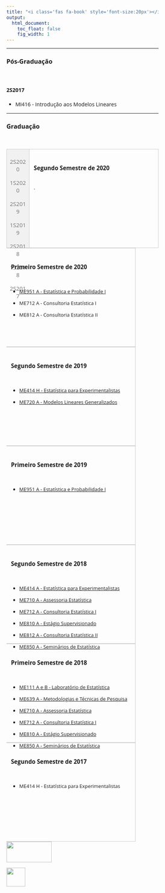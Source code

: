 ```yaml
---
title: "<i class='fas fa-book' style='font-size:20px'></i> Ensino"
output:
  html_document:
    toc_float: false
    fig_width: 1
---
```


<style>
* {box-sizing: border-box}
body {font-family: Open Sans;}

/* Style the tab */
.tab {
  float: left;
  border: 1px solid #ccc;
  background-color: #f1f1f1;
  width: 15%;
  height: 262px;
}

/* Style the buttons inside the tab */
.tab button {
  display: block;
  background-color: inherit;
  color: #737373;
  padding: 8px 8px;
  width: 100%;
  border: none;
  outline: none;
  text-align: center;
  cursor: pointer;
  transition: 0.3s;
  font-size: 15px;
  font-family: 'Open Sans';
  font-style: normal;
}

/* Change background color of buttons on hover */
.tab button:hover {
  background-color: #ddd;
}

/* Create an active/current "tab button" class */
.tab button.active {
  background-color: #ccc;
}

/* Style the tab content */
.tabcontent {
  float: left;
  padding: 0px 12px;
  border: 1px solid #ccc;
  width: 85%;
  border-left: none;
  height: 262px;
  font-size: 13px;
  font-family: 'Open Sans';
  font-style: normal;
}
</style>

----

### Pós-Graduação
<p class="ptitle"> \ </p>

#### 2S2017

- MI416 - Introdução aos Modelos Lineares 
</br>

----

### Graduação
<p class="ptitle"> \ </p>

<div class="tab">
  <button class="tablinks" onclick="openE(event, '2S2020')">2S2020</button>
  <button class="tablinks" onclick="openE(event, '1S2020')" id="defaultOpen">1S2020</button>
  <button class="tablinks" onclick="openE(event, '2S2019')">2S2019</button>
  <button class="tablinks" onclick="openE(event, '1S2019')">1S2019</button>
  <button class="tablinks" onclick="openE(event, '2S2018')">2S2018</button>
  <button class="tablinks" onclick="openE(event, '1S2018')">1S2018</button>
  <button class="tablinks" onclick="openE(event, '2S2017')">2S2017</button>
</div>

<div id="2S2020" class="tabcontent">
</br>
<h3>Segundo Semestre de 2020</h3>
<p>
</br>
.
</p>
</div>

<div id="1S2020" class="tabcontent">
</br>
<h3>Primeiro Semestre de 2020</h3>
<p>
</br>

- [ME951 A - Estatística e Probabilidade I](me951_1s2020.html)
</br>

- ME712 A -  Consultoria Estatística I
</br>

- ME812 A -  Consultoria Estatística II

</p>
</div>

<div id="2S2019" class="tabcontent">
</br>
<h3>Segundo Semestre de 2019</h3>
<p>
</br>

- [ME414 H - Estatística para Experimentalistas](me414_2s2019.html)
</br>

- [ME720 A -  Modelos Lineares Generalizados](me720_2s2019.html)

</p>
</div>

<div id="1S2019" class="tabcontent">
</br>
<h3>Primeiro Semestre de 2019</h3>
<p>
</br>

- [ME951 A - Estatística e Probabilidade I](me951_1s2019.html)

</p>
</div>

<div id="2S2018" class="tabcontent">
</br>
<h3>Segundo Semestre de 2018</h3>
<p>
</br>

- [ME414 A - Estatística para Experimentalistas](me414_2s2018.html)
</br>

- [ME710 A - Assessoria Estatística](Disciplinas/EmentaME710_2S2018.pdf)
</br>

- [ME712 A -  Consultoria Estatística I](Disciplinas/EmentaME712e812_2S2018.pdf)
</br>

- [ME810 A - Estágio Supervisionado](Disciplinas/EmentaME810_2S2018.pdf)
</br>

- [ME812 A -  Consultoria Estatística II](Disciplinas/EmentaME712e812_2S2018.pdf)
</br>

- [ME850 A - Seminários de Estatística](Disciplinas/EmentaME850_2S2018.pdf)

</p>
</div>

<div id="1S2018" class="tabcontent">
</br>
<h3>Primeiro Semestre de 2018</h3>
<p>
</br>

- [ME111 A e B - Laboratório de Estatística](me111_1s2018.html)
</br>

- [ME639 A -  Metodologias e Técnicas de Pesquisa](me639_1s2018.html)
</br>

- [ME710 A - Assessoria Estatística](Disciplinas/EmentaME710_1s2018.pdf)
</br>

- [ME712 A -  Consultoria Estatística I](Disciplinas/EmentaME712_1s2018.pdf)
</br>

- [ME810 A - Estágio Supervisionado](Disciplinas/EmentaME810_1s2018.pdf)
</br>

- [ME850 A - Seminários de Estatística](Disciplinas/EmentaME850_1s2018.pdf)

</p>
</div>

<div id="2S2017" class="tabcontent">
</br>
<h3>Segundo Semestre de 2017</h3>
<p>
</br>

- ME414 H - Estatística para Experimentalistas

</p>
</div>

<script>
function openE(evt, cityName) {
  var i, tabcontent, tablinks;
  tabcontent = document.getElementsByClassName("tabcontent");
  for (i = 0; i < tabcontent.length; i++) {
    tabcontent[i].style.display = "none";
  }
  tablinks = document.getElementsByClassName("tablinks");
  for (i = 0; i < tablinks.length; i++) {
    tablinks[i].className = tablinks[i].className.replace(" active", "");
  }
  document.getElementById(cityName).style.display = "block";
  evt.currentTarget.className += " active";
}

// Get the element with id="defaultOpen" and click on it
document.getElementById("defaultOpen").click();
</script>

\ 

</br>

<!-- ----------------------------------------- -->
<p class="outset"></p>
<div id="footer">
<p>
<div class="column-f1">
<img src="imagens/logo-unicamp1.png" width="120" height="55">
</div>
<div class="column-f2">
<img src="imagens/logoimecc.png" width="50" height="50">
</div>
</p>
</div>
